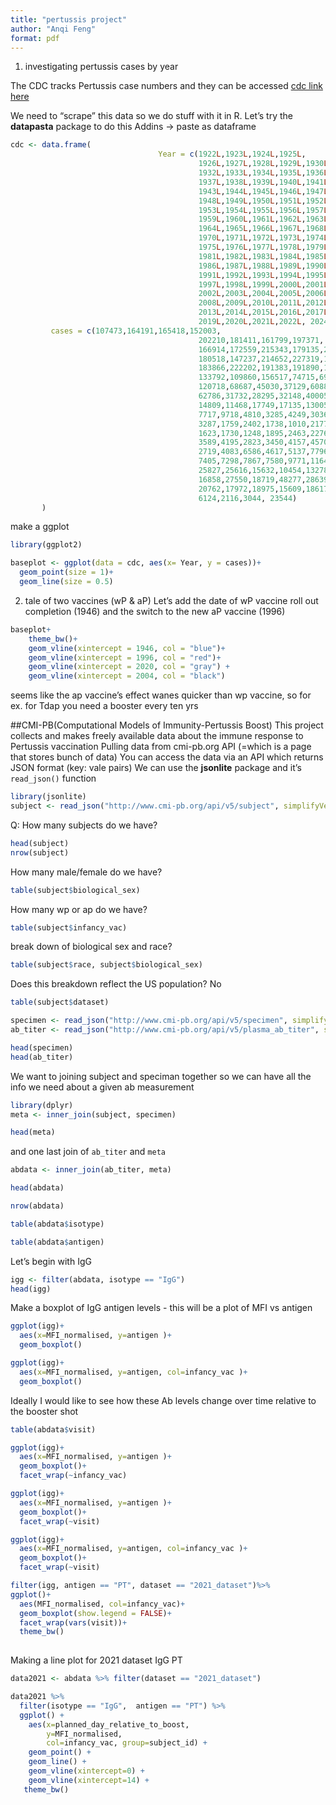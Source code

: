 ```yaml
---
title: "pertussis project"
author: "Anqi Feng"
format: pdf
---
```

1. investigating pertussis cases by year

The CDC tracks Pertussis case numbers and they can be accessed [cdc link here](https://www.cdc.gov/pertussis/php/surveillance/pertussis-cases-by-year.html?CDC_AAref_Val=https://www.cdc.gov/pertussis/surv-reporting/cases-by-year.html#print)

We need to "scrape" this data so we do stuff with it in R. Let's try the **datapasta** package to do this
Addins -> paste as dataframe
```r
cdc <- data.frame(
                                 Year = c(1922L,1923L,1924L,1925L,
                                          1926L,1927L,1928L,1929L,1930L,1931L,
                                          1932L,1933L,1934L,1935L,1936L,
                                          1937L,1938L,1939L,1940L,1941L,1942L,
                                          1943L,1944L,1945L,1946L,1947L,
                                          1948L,1949L,1950L,1951L,1952L,
                                          1953L,1954L,1955L,1956L,1957L,1958L,
                                          1959L,1960L,1961L,1962L,1963L,
                                          1964L,1965L,1966L,1967L,1968L,1969L,
                                          1970L,1971L,1972L,1973L,1974L,
                                          1975L,1976L,1977L,1978L,1979L,1980L,
                                          1981L,1982L,1983L,1984L,1985L,
                                          1986L,1987L,1988L,1989L,1990L,
                                          1991L,1992L,1993L,1994L,1995L,1996L,
                                          1997L,1998L,1999L,2000L,2001L,
                                          2002L,2003L,2004L,2005L,2006L,2007L,
                                          2008L,2009L,2010L,2011L,2012L,
                                          2013L,2014L,2015L,2016L,2017L,2018L,
                                          2019L,2020L,2021L,2022L, 2024L),
         cases = c(107473,164191,165418,152003,
                                          202210,181411,161799,197371,
                                          166914,172559,215343,179135,265269,
                                          180518,147237,214652,227319,103188,
                                          183866,222202,191383,191890,109873,
                                          133792,109860,156517,74715,69479,
                                          120718,68687,45030,37129,60886,
                                          62786,31732,28295,32148,40005,
                                          14809,11468,17749,17135,13005,6799,
                                          7717,9718,4810,3285,4249,3036,
                                          3287,1759,2402,1738,1010,2177,2063,
                                          1623,1730,1248,1895,2463,2276,
                                          3589,4195,2823,3450,4157,4570,
                                          2719,4083,6586,4617,5137,7796,6564,
                                          7405,7298,7867,7580,9771,11647,
                                          25827,25616,15632,10454,13278,
                                          16858,27550,18719,48277,28639,32971,
                                          20762,17972,18975,15609,18617,
                                          6124,2116,3044, 23544)
       )
```
make a ggplot
```r
library(ggplot2)
```

```r
baseplot <- ggplot(data = cdc, aes(x= Year, y = cases))+
  geom_point(size = 1)+
  geom_line(size = 0.5)

```
2. tale of two vaccines (wP & aP)
Let's add the date of wP vaccine roll out completion (1946) and the switch to the new aP vaccine (1996)
```r
baseplot+
    theme_bw()+
    geom_vline(xintercept = 1946, col = "blue")+
    geom_vline(xintercept = 1996, col = "red")+
    geom_vline(xintercept = 2020, col = "gray") +
    geom_vline(xintercept = 2004, col = "black")

```
seems like the ap vaccine's effect wanes quicker than wp vaccine, so for ex. for Tdap you need a booster every ten yrs

##CMI-PB(Computational Models of Immunity-Pertussis Boost)
This project collects and makes freely available data about the immune response to Pertussis vaccination
Pulling data from cmi-pb.org API (=which is a page that stores bunch of data)
You can access the data via an API which returns JSON format (key: vale pairs)
We can use the **jsonlite** package and it's `read_json()` function

```r
library(jsonlite)
subject <- read_json("http://www.cmi-pb.org/api/v5/subject", simplifyVector = TRUE)
```

Q: How many subjects do we have?
```r
head(subject)
nrow(subject)
```
How many male/female do we have?
```r
table(subject$biological_sex)
```
How many wp or ap do we have?
```r
table(subject$infancy_vac)
```
break down of biological sex and race?
```r
table(subject$race, subject$biological_sex)
```
Does this breakdown reflect the US population? No
```r
table(subject$dataset)
```
```r
specimen <- read_json("http://www.cmi-pb.org/api/v5/specimen", simplifyVector = TRUE)
ab_titer <- read_json("http://www.cmi-pb.org/api/v5/plasma_ab_titer", simplifyVector = TRUE)
```

```r
head(specimen)
head(ab_titer)
```
We want to joining subject and speciman together so we can have all the info we need about a given ab measurement
```r
library(dplyr)
meta <- inner_join(subject, specimen)
```
```r
head(meta)
```
and one last join of `ab_titer` and `meta`
```r
abdata <- inner_join(ab_titer, meta)
```
```r
head(abdata)
```
```r
nrow(abdata)
```
```r
table(abdata$isotype)
```
```r
table(abdata$antigen)
```
Let's begin with IgG
```r
igg <- filter(abdata, isotype == "IgG")
head(igg)
```
Make a boxplot of IgG antigen levels - this will be a plot of MFI vs antigen
```r
ggplot(igg)+
  aes(x=MFI_normalised, y=antigen )+
  geom_boxplot()
```
```r
ggplot(igg)+
  aes(x=MFI_normalised, y=antigen, col=infancy_vac )+
  geom_boxplot()
```
Ideally I would like to see how these Ab levels change over time relative to the booster shot
```r
table(abdata$visit)
```
```r
ggplot(igg)+
  aes(x=MFI_normalised, y=antigen )+
  geom_boxplot()+
  facet_wrap(~infancy_vac)
```
```r
ggplot(igg)+
  aes(x=MFI_normalised, y=antigen )+
  geom_boxplot()+
  facet_wrap(~visit)
```
```r
ggplot(igg)+
  aes(x=MFI_normalised, y=antigen, col=infancy_vac )+
  geom_boxplot()+
  facet_wrap(~visit)
```
```r
filter(igg, antigen == "PT", dataset == "2021_dataset")%>%
ggplot()+
  aes(MFI_normalised, col=infancy_vac)+
  geom_boxplot(show.legend = FALSE)+
  facet_wrap(vars(visit))+
  theme_bw()
  
```

Making a line plot for 2021 dataset IgG PT
```r
data2021 <- abdata %>% filter(dataset == "2021_dataset")

data2021 %>% 
  filter(isotype == "IgG",  antigen == "PT") %>%
  ggplot() +
    aes(x=planned_day_relative_to_boost,
        y=MFI_normalised,
        col=infancy_vac, group=subject_id) +
    geom_point() +
    geom_line() +
    geom_vline(xintercept=0) +
    geom_vline(xintercept=14) +
   theme_bw()
```


